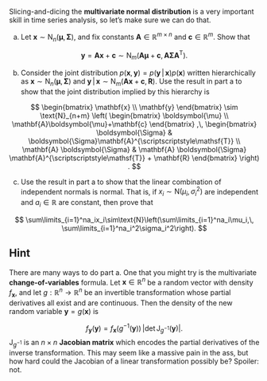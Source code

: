 Slicing-and-dicing the **multivariate normal distribution** is a very important skill in time series analysis, so let's make sure we can do that.

a. Let $\mathbf{x}\sim\text{N}_n(\boldsymbol{\mu},\,\boldsymbol{\Sigma})$, and fix constants $\mathbf{A}\in\mathbb{R}^{m\times n}$ and $\mathbf{c}\in\mathbb{R}^m$. Show that 

$$
\mathbf{y}
=
\mathbf{A}
\mathbf{x}
+
\mathbf{c}
\sim
\text{N}_m
\left(
\mathbf{A}
\boldsymbol{\mu}
+
\mathbf{c}
,\,
\mathbf{A}
\boldsymbol{\Sigma}
\mathbf{A}^{\scriptscriptstyle\mathsf{T}}
\right)
.
$$

b. Consider the joint distribution $p(\mathbf{x},\,\mathbf{y})=p(\mathbf{y}\,|\,\mathbf{x})p(\mathbf{x})$ written hierarchically as $\mathbf{x}\sim\text{N}_n(\boldsymbol{\mu},\,\boldsymbol{\Sigma})$ and $\mathbf{y}\,|\,\mathbf{x}\sim\text{N}_m(\mathbf{A}\mathbf{x}+\mathbf{c},\,\mathbf{R})$. Use the result in part a to show that the joint distribution implied by this hierarchy is

$$
\begin{bmatrix}
\mathbf{x}
\\
\mathbf{y}
\end{bmatrix}
\sim
\text{N}_{n+m}
\left(
\begin{bmatrix}
\boldsymbol{\mu}
\\
\mathbf{A}\boldsymbol{\mu}+\mathbf{c}
\end{bmatrix}
,\,
\begin{bmatrix}
\boldsymbol{\Sigma}
&
\boldsymbol{\Sigma}\mathbf{A}^{\scriptscriptstyle\mathsf{T}}
\\
\mathbf{A}
\boldsymbol{\Sigma}
&
\mathbf{A}
\boldsymbol{\Sigma}
\mathbf{A}^{\scriptscriptstyle\mathsf{T}} + \mathbf{R}
\end{bmatrix}
\right)
.
$$

c. Use the result in part a to show that the linear combination of independent normals is normal. That is, if $x_i\sim\text{N}(\mu_i,\,\sigma^2_i)$ are independent and $a_i\in\mathbb{R}$ are constant, then prove that

$$
\sum\limits_{i=1}^na_ix_i\sim\text{N}\left(\sum\limits_{i=1}^na_i\mu_i,\, \sum\limits_{i=1}^na_i^2\sigma_i^2\right).
$$




::: {.callout-tip collapse="true"}
## Hint

There are many ways to do part a. One that you might try is the multivariate **change-of-variables** formula. Let $\mathbf{x}\in\mathbb{R}^n$ be a random vector with density $f_{\mathbf{x}}$, and let $g:\mathbb{R}^n\to\mathbb{R}^n$ be an invertible transformation whose partial derivatives all exist and are continuous. Then the density of the new random variable $\mathbf{y}=g(\mathbf{x})$ is 

$$
f_{\mathbf{y}}(\mathbf{y}) = f_{\mathbf{x}}(g^{-1}(\mathbf{y}))\,|\det\mathrm{J}_{g^{-1}}(\mathbf{y})|.
$$
$\mathrm{J}_{g^{-1}}$ is an $n\times n$ **Jacobian matrix** which encodes the partial derivatives of the inverse transformation. This may seem like a massive pain in the ass, but how hard could the Jacobian of a linear transformation possibly be? Spoiler: not. 
:::
